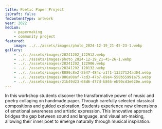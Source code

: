 ```yaml
---
title: Poetic Paper Project
isDraft: false
fmContentType: artwork
year: 2022
medium:
    - papermaking
    - community project
featured:
    image: ../../assets/images/photo_2024-12-19_21-45-23-1.webp
gallery:
    - ../../assets/images/20241202_122912.webp
    - ../../assets/images/photo_2024-12-19_21-45-26-1.webp
    - ../../assets/images/20241202_122906.webp
    - ../../assets/images/20241202_120132.webp
    - ../../assets/images/8080c8e2-2547-484c-a1f1-13327124ad04.webp
    - ../../assets/images/886a08af-7cd3-47b7-89a4-558b55991a75.webp
    - ../../assets/images/21b49d23-68d6-477d-b866-eb90cd3e620e.webp
---
```


In this workshop students discover the transformative power of music and poetry collaging on handmade paper. Through carefully selected classical compositions and guided exploration, Students experience new dimensions of emotional awareness and artistic expression. This innovative approach bridges the gap between sound and language, and visual art-making, allowing their inner poet to emerge naturally through musical inspiration.

